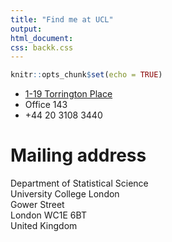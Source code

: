 ```yaml
---
title: "Find me at UCL"
output: 
html_document:
css: backk.css
---
```


```r
knitr::opts_chunk$set(echo = TRUE)
```



* [1-19 Torrington Place](https://www.google.co.uk/maps/dir/St+Pancras+International,+Euston+Road,+London/1-19+Torrington+Place,+London/@51.5269433,-0.1395485,15z/data=!3m1!4b1!4m14!4m13!1m5!1m1!1s0x48761b3b8d98ed25:0xb92d6fcfa832dd12!2m2!1d-0.126133!2d51.531427!1m5!1m1!1s0x48761b2ec8d84449:0x193b27f19f916f1f!2m2!1d-0.1343463!2d51.5218924!3e2)
* Office 143
* +44 20 3108 3440

# Mailing address

Department of Statistical Science
<br>
University College London
<br>
Gower Street
<br>
London WC1E 6BT
<br>
United Kingdom

